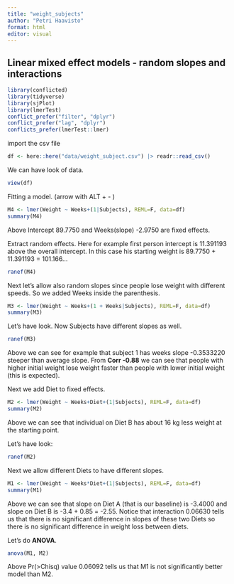 ```yaml
---
title: "weight_subjects"
author: "Petri Haavisto"
format: html
editor: visual
---
```


## Linear mixed effect models - random slopes and interactions

```r
library(conflicted)  
library(tidyverse)
library(sjPlot)
library(lmerTest)
conflict_prefer("filter", "dplyr")
conflict_prefer("lag", "dplyr")
conflicts_prefer(lmerTest::lmer)
```

import the csv file

```r
df <- here::here("data/weight_subject.csv") |> readr::read_csv()
```

We can have look of data.

```r
view(df)
```

Fitting a model. (arrow with ALT + - )

```r
M4 <- lmer(Weight ~ Weeks+(1|Subjects), REML=F, data=df)
summary(M4)
```

Above Intercept 89.7750 and Weeks(slope) -2.9750 are fixed effects.

Extract random effects. Here for example first person intercept is 11.391193 above the overall intercept. In this case his starting weight is 89.7750 + 11.391193 = 101.166...

```r
ranef(M4)
```

Next let's allow also random slopes since people lose weight with different speeds. So we added Weeks inside the parenthesis.

```r
M3 <- lmer(Weight ~ Weeks+(1 + Weeks|Subjects), REML=F, data=df)
summary(M3)
```

Let's have look. Now Subjects have different slopes as well.

```r
ranef(M3)
```

Above we can see for example that subject 1 has weeks slope -0.3533220 steeper than average slope. From **Corr -0.88** we can see that people with higher initial weight lose weight faster than people with lower initial weight (this is expected).

Next we add Diet to fixed effects.

```r
M2 <- lmer(Weight ~ Weeks+Diet+(1|Subjects), REML=F, data=df)
summary(M2)
```

Above we can see that individual on Diet B has about 16 kg less weight at the starting point.

Let's have look:

```r
ranef(M2)
```

Next we allow different Diets to have different slopes.

```r
M1 <- lmer(Weight ~ Weeks*Diet+(1|Subjects), REML=F, data=df)
summary(M1)
```

Above we can see that slope on Diet A (that is our baseline) is -3.4000 and slope on Diet B is -3.4 + 0.85 = -2.55. Notice that interaction 0.06630 tells us that there is no significant difference in slopes of these two Diets so there is no significant difference in weight loss between diets.

Let's do **ANOVA**.

```r
anova(M1, M2)
```

Above Pr(\>Chisq) value 0.06092 tells us that M1 is not significantly better model than M2.
